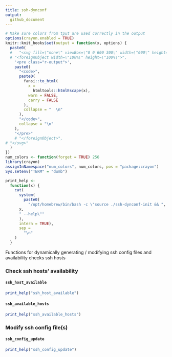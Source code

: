 ```yaml
---
title: ssh-dynconf
output:
  github_document
---
```


```r
# Make sure colors from tput are used correctly in the output
options(crayon.enabled = TRUE)
knitr::knit_hooks$set(output = function(x, options) {
  paste0(
  #   "<svg fill=\"none\" viewBox=\"0 0 600 300\" width=\"600\" height=\"300\" xmlns=\"http://www.w3.org/2000/svg\">",
  # "<foreignObject width=\"100%\" height=\"100%\">",
    '<pre class="r-output">',
    paste0(
      "<code>",
      paste0(
        fansi::to_html(
          x =
            htmltools::htmlEscape(x),
          warn = FALSE,
          carry = FALSE
        ),
        collapse = "  \n"
      ),
      "</code>",
      collapse = "\n"
    ),
    "</pre>"
    # "</foreignObject>",
# "</svg>"
  )
})
num_colors <- function(forget = TRUE) 256
library(crayon)
assignInNamespace("num_colors", num_colors, pos = "package:crayon")
Sys.setenv("TERM" = "dumb")

print_help <-
  function(x) {
    cat(
      system(
        paste0(
          "/opt/homebrew/bin/bash -c \"source ./ssh-dynconf-init && ",
      x,
      " --help\""
      ), 
      intern = TRUE),
      sep =
        "\n"
    )
  }
```

Functions for dynamically generating / modifying ssh config files and availability checks ssh hosts

### Check ssh hosts' availability

#### `ssh_host_available`

```r
print_help("ssh_host_available")
```

#### `ssh_available_hosts`

```r
print_help("ssh_available_hosts")
```

### Modify ssh config file(s)

#### `ssh_config_update`

```r
print_help("ssh_config_update")
```

